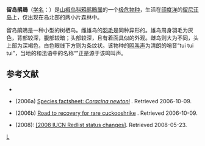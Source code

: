 {{Speciesbox 
| genus = Coracina
| species = newtoni
| authority = Pollen, 1866
| status = CR
| status_system = iucn3.1
| image = Tuit tuit illustration.JPG
}}
'''留岛鹃鵙'''（[[学名|学名]]：{{lang|la|''Coracina newtoni''}}）是[[山椒鸟科|山椒鸟科]][[鸦鹃鵙属|鸦鹃鵙属]]的一个[[极危物种|极危物种]]，生活在[[印度洋|印度洋]]的[[留尼汪|留尼汪岛]]上，仅出现在岛北部的两小片森林中。

留岛鹃鵙是一种小型的树栖鸟。雌雄鸟的[[羽毛|羽毛]]是同种异形的。雄鸟周身羽毛为灰色，背部较深，腹部较暗；头部较深，且有着面具似的外观。雌鸟则大为不同，头上部为深褐色，白色眼线下方则为条纹状。该物种的[[鸟鸣|鸣叫声]]为清朗的哨音“tui tui tui”，当地的{{link-en|留尼汪克里奥尔语|Réunion Creole}}和法语中的名称“{{lang|fr|tuit-tuit}}”正是源于该鸣叫声。

== 参考文献 ==
* {{IUCN2010
|assessors=BirdLife International
|year=2009
|id=146809
|title=Coracina newtoni
|version=2010.3
|downloaded= 2010-10-26
}}
* {{aut|[[国际鸟盟|国际鸟盟]] (BLI)}} (2006a) [http://www.birdlife.org/datazone/species/index.html?action=SpcHTMDetails.asp&sid=5929&m=0 Species factsheet: ''Coracina newtoni''] {{Wayback|url=http://www.birdlife.org/datazone/species/index.html?action=SpcHTMDetails.asp&sid=5929&m=0 |date=20090102194531 }}. Retrieved 2006-10-09.
* {{aut|[[国际鸟盟|国际鸟盟]] (BLI)}} (2006b) [http://www.birdlife.org/news/news/2006/09/reunion_cuckooshrike.html Road to recovery for rare cuckooshrike] {{Wayback|url=http://www.birdlife.org/news/news/2006/09/reunion_cuckooshrike.html |date=20110524234143 }}. Retrieved 2006-10-09.
* {{aut|[[国际鸟盟|国际鸟盟]] (BLI)}} (2008): [http://www.birdlife.org/action/science/species/global_species_programme/whats_new.html {{Wayback|url=http://www.birdlife.org/action/science/species/global_species_programme/whats_new.html |date=20080914020126 }} [2008 IUCN Redlist status changes]]. Retrieved 2008-05-23.
{{reflist}}
{{Taxonbar}}

[[Category:鸦鹃鵙属|L]]